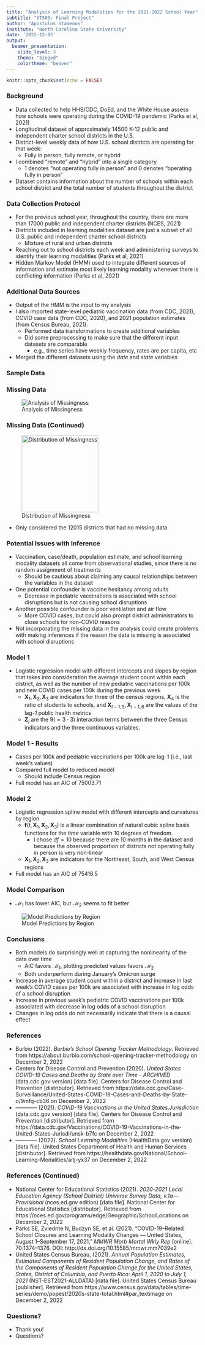 ```yaml
---
title: "Analysis of Learning Modalities for the 2021-2022 School Year"
subtitle: "ST505: Final Project"
author: "Apostolos Stamenos"
institute: "North Carolina State University"
date: '2022-12-05'
output:
  beamer_presentation:
    slide_level: 3
    theme: "Szeged"
    colortheme: "beaver"
---
```


```r
knitr::opts_chunk$set(echo = FALSE)
```

### Background
- Data collected to help HHS/CDC, DoEd, and the White House assess how schools were operating during the COVID-19 pandemic (Parks et al, 2021)
- Longitudinal dataset of approximately $14500$ K-12 public and independent charter school districts in the U.S.
- District-level weekly data of how U.S. school districts are operating for that week:
  - Fully in person, fully remote, or hybrid
- I combined "remote" and "hybrid" into a single category
  - $1$ denotes "not operating fully in person" and $0$ denotes "operating fully in person"
- Dataset contains information about the number of schools within each school district and the total number of students throughout the district
  
### Data Collection Protocol
- For the previous school year, throughout the country, there are more than $17000$ public and independent charter districts (NCES, 2021)
- Districts included in learning modalities dataset are just a subset of all U.S. public and independent charter school districts
  - Mixture of rural and urban districts
- Reaching out to school districts each week and administering surveys to identify their learning modalities (Parks et al, 2021) 
- Hidden Markov Model (HMM) used to integrate different sources of information and estimate most likely learning modality whenever there is conflicting information (Parks et al, 2021)

### Additional Data Sources
- Output of the HMM is the input to my analysis
- I also imported state-level pediatric vaccination data (from CDC, 2021), COVID case data (from CDC, 2020), and 2021 population estimates (from Census Bureau, 2021). 
  - Performed data transformations to create additional variables
  - Did some preprocessing to make sure that the different input datasets are comparable
     - e.g., time series have weekly frequency, rates are per capita, etc
- Merged the different datasets using the *date* and *state* variables

### Sample Data
\begin{table}[H]\begin{center} \fontsize{5pt}{7.2}\selectfont
\caption{{\bf Sample Data}}\label{t:data}
\begin{tabular}{c|ccccccc}
\hline
ID & week & modality & state & vaccines per 100k & cases per 100k & students per school & region \\ \hline
0100005 & 2022-05-29 & 0 & AL & 8392 & 70.7 & 971 & South \\ 
0100006 & 2022-05-29 & 0 & AL & 8392 & 70.7 & 384 & South \\
0100007 & 2022-05-29 & 0 & AL & 8392 & 70.7 & 781 & South \\
0100008 & 2022-05-29 & 0 & AL & 8392 & 70.7 & 1063 & South \\
0100011 & 2022-05-29 & 0 & AL & 8392 & 70.7 & 519 & South \\
$\vdots$ & $\vdots$ & $\vdots$ & $\vdots$ & $\vdots$ & $\vdots$ & $\vdots$ & $\vdots$ \\
5605160 & 2021-08-01 & 0 & WY & NA & NA & 260 & West \\  
5605302 & 2021-08-01 & 0 & WY & NA & NA & 322 & West \\
5605690 & 2021-08-01 & 0 & WY & NA & NA & 137 & West \\  
5605695 & 2021-08-01 & 0 & WY & NA & NA & 358 & West \\  
5605762 & 2021-08-01 & 0 & WY & NA & NA & 254 & West \\  
5605830 & 2021-08-01 & 0 & WY & NA & NA & 287 & West \\
\hline
\end{tabular} 
\end{center}
\end{table}

### Missing Data
![Analysis of Missingness](missingness.png)

### Missing Data (Continued)
![Distribution of Missingness](missingness_hist.png){width=200}

- Only considered the $12015$ districts that had no missing data

### Potential Issues with Inference
- Vaccination, case/death, population estimate, and school learning modality datasets all come from observational studies, since there is no random assignment of treatments
  - Should be cautious about claiming any causal relationships between the variables in the dataset
- One potential confounder is vaccine hesitancy among adults 
  - Decrease in pediatric vaccinations is associated with school disruptions but is not causing school disruptions
- Another possible confounder is poor ventilation and air flow
  - More COVID cases, but could also prompt district administrators to close schools for non-COVID reasons
- Not incorporating the missing data in the analysis could create problems with making inferences if the reason the data is missing is associated with school disruptions

### Model 1
- Logistic regression model with different intercepts and slopes by region that takes into consideration the average student count within each district, as well as the number of new pediatric vaccinations per 100k and new COVID cases per 100k during the previous week
\begin{align*}
\mathcal{M}_1: \text{logit} (\mathbf p_{t}) = \sum_{j=0}^4 \beta_j \mathbf X_{j} + \beta_5 \mathbf X_{t - 1, 5} + \beta_6 \mathbf X_{t - 1, 6} + \sum_{j = 7}^{15} \beta_j \mathbf Z_j + \boldsymbol \varepsilon_t
\end{align*}
  - $\mathbf X_{1}, \mathbf X_{2}, \mathbf X_{3}$ are indicators for three of the census regions, $\mathbf X_{4}$ is the ratio of students to schools, and $\mathbf X_{t - 1, 5}, \mathbf X_{t - 1, 6}$ are the values of the lag-*1* public health metrics
  - $\mathbf Z_j$ are the $9 (= 3 \cdot 3)$ interaction terms between the three Census indicators and the three continuous variables.


### Model 1 - Results
- Cases per 100k and pediatric vaccinations per 100k are lag-1 (i.e., last week's values)
- Compared full model to reduced model
  - Should include Census region
- Full model has an AIC of $75003.71$

\begin{table}[H]\begin{center} \tiny
\caption{{\bf Results of Model 1}}\label{t:model1}
\begin{tabular}{l|cccc}
\hline
Region & Intercept & Students per School & Cases per 100k & Pediatric Vaccinations per 100k  \\ \hline
Midwest & -4.206805 & 0.000428 & 0.000998 & -0.000084 \\
Northeast & -4.262379 & 0.000683 & 0.001395 & -0.000136 \\
South & -3.553687 & 0.000679 & 0.000927 & -0.000142 \\
West & -3.819821 & 0.000047 & 0.000539 & -0.000052 \\
\hline
\end{tabular} 
\end{center}
\end{table}

### Model 2
- Logistic regression spline model with different intercepts and curvatures by region
\begin{align*}
\mathcal M_2: \text{logit} (\mathbf p_{t}) = \sum_{j=0}^3 \beta_j \mathbf X_{j} + \mathbf f(t, \mathbf X_{1}, \mathbf X_{2}, \mathbf X_{3}) + \boldsymbol \varepsilon_t
\end{align*}
  - $\mathbf f(t, \mathbf X_{1}, \mathbf X_{2}, \mathbf X_{3})$ is a linear combination of natural cubic spline basis functions for the *time* variable with $10$ degrees of freedom. 
    - I chose $df = 10$ because there are $10$ months in the dataset and because the observed proportion of districts not operating fully in person is very non-linear 
  - $\mathbf X_{1}, \mathbf X_{2}, \mathbf X_{3}$ are indicators for the Northeast, South, and West Census regions
- Full model has an AIC of $75416.5$

### Model Comparison
- $\mathcal{M}_1$ has lower AIC, but $\mathcal{M}_2$ seems to fit better

![Model Predictions by Region](model_comparisons.png)

### Conclusions
- Both models do surprisingly well at capturing the nonlinearity of the data over time
  - AIC favors $\mathcal{M}_1$, plotting predicted values favors $\mathcal{M}_2$
  - Both underperform during January's Omicron surge
- Increase in average student count within a district and increase in last week's COVID cases per 100k are associated with increase in log odds of a school disruption
- Increase in previous week's pediatric COVID vaccinations per 100k associated with decrease in log odds of a school disruption 
- Changes in log odds do not necessarily indicate that there is a causal effect

### References
\fontsize{8pt}{7.2}\selectfont
- Burbio (2022). *Burbio's  School Opening Tracker Methodology*. Retrieved from https://about.burbio.com/school-opening-tracker-methodology on December 2, 2022
- Centers for Disease Control and Prevention (2020). *United States COVID-19 Cases and Deaths by State over Time - ARCHIVED* (data.cdc.gov version) [data file]. Centers for Disease Control and Prevention [distributor]. 
Retrieved from https://data.cdc.gov/Case-Surveillance/United-States-COVID-19-Cases-and-Deaths-by-State-o/9mfq-cb36 on December 2, 2022
- ———— (2021). *COVID-19 Vaccinations in the United States,Jurisdiction* (data.cdc.gov version) [data file]. Centers for Disease Control and Prevention [distributor]. 
Retrieved from https://data.cdc.gov/Vaccinations/COVID-19-Vaccinations-in-the-United-States-Jurisdi/unsk-b7fc on December 2, 2022
- ———— (2022). *School Learning Modalities* (HealthData.gov version) [data file]. United States Department of Health and Human Services [distributor]. Retrieved from https://healthdata.gov/National/School-Learning-Modalities/aitj-yx37 on December 2, 2022

### References (Continued)
\fontsize{8pt}{7.2}\selectfont
- National Center for Educational Statistics (2021). *2020-2021 Local Education Agency (School District) Universe Survey Data, v.1a—Provisional* (nces.ed.gov edition) [data file]. National Center for Educational Statistics [distributor]. 
Retrieved from https://nces.ed.gov/programs/edge/Geographic/SchoolLocations on December 2, 2022
- Parks SE, Zviedrite N, Budzyn SE, et al. (2021). "COVID-19–Related School Closures and Learning Modality Changes — United States, August 1–September 17, 2021," *MMWR Morb Mortal Wkly Rep* [online]. 70:1374–1376. DOI: http://dx.doi.org/10.15585/mmwr.mm7039e2
- United States Census Bureau, (2021). *Annual Population Estimates, Estimated Components of Resident Population Change, and Rates of the Components of Resident Population Change for the United States, States, District of Columbia, and Puerto Rico: April 1, 2020 to July 1, 2021* (NST-EST2021-ALLDATA) [data file]. United States Census Bureau [publisher].
Retrieved from https://www.census.gov/data/tables/time-series/demo/popest/2020s-state-total.html#par_textimage on December 2, 2022

### Questions?
\fontsize{20pt}{7.2}\selectfont
- Thank you!
- Questions?